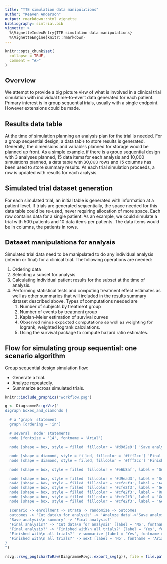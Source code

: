 ```yaml
---
title: "TTE simulation data manipulations"
author: "Keaven Anderson"
output: rmarkdown::html_vignette
bibliography: simtrial.bib
vignette: >
  %\VignetteIndexEntry{TTE simulation data manipulations}
  %\VignetteEngine{knitr::rmarkdown}
---
```


```r
knitr::opts_chunk$set(
  collapse = TRUE,
  comment = "#>"
)
```

## Overview

We attempt to provide a big picture view of what is involved in a clinical trial
simulation with individual time-to-event data generated for each patient.
Primary interest is in group sequential trials, usually with a single endpoint.
However extensions could be made.

## Results data table

At the time of simulation planning an analysis plan for the trial is needed.
For a group sequential design, a data table to store results is generated.
Generally, the dimensions and variables planned for storage would be
planned up front. As a simple example, if there is a group sequential design
with 3 analyses planned, 15 data items for each analysis and 10,000 simulations
planned, a data table with 30,000 rows and 15 columns has been used to store
summary results. As each trial simulation proceeds, a row is updated with
results for each analysis.

## Simulated trial dataset generation

For each simulated trial, an initial table is generated with information at a
patient level. If trials are generated sequentially, the space needed for this
data table could be re-used, never requiring allocation of more space.
Each row contains data for a single patient. As an example, we could simulate
a trial with 500 patients and 10 data items per patients.
The data items would be in columns, the patients in rows.

## Dataset manipulations for analysis

Simulated trial data need to be manipulated to do any individual analysis
(interim or final) for a clinical trial. The following operations are needed:

1. Ordering data
1. Selecting a subset for analysis
1. Calculating individual patient results for the subset at the time of analysis.
1. Performing statistical tests and computing treatment effect estimates
   as well as other summaries that will included in the results summary dataset
   described above. Types of computations needed are
   1. Number of subjects by treatment group
   1. Number of events by treatment group
   1. Kaplan-Meier estimation of survival curves
   1. Observed minus expected computations as well as weighting for logrank, weighted logrank calculations.
   1. Using the survival package to compute hazard ratio estimates.

## Flow for simulating group sequential: one scenario algorithm

Group sequential design simulation flow:

- Generate a trial.
- Analyze repeatedly.
- Summarize across simulated trials.

```r
knitr::include_graphics("workflow.png")
```

```r
g <- DiagrammeR::grViz("
digraph boxes_and_diamonds {

  # a 'graph' statement
  graph [ordering = 'in']

  # several 'node' statements
  node [fontsize = '14', fontname = 'Arial']

  node [shape = box, style = filled, fillcolor = '#d9d2e9'] 'Save analysis\n summary'; 'Cut data\n for analysis'; 'Analyze data';

  node [shape = diamond, style = filled, fillcolor = '#fff2cc'] 'Final analysis?'
  node [shape = diamond, style = filled, fillcolor = '#fff2cc'] 'Finished with\n all trials?'

  node [shape = box, style = filled, fillcolor = '#e6b8af', label = 'Summarize across\n trials'] summarize

  node [shape = box, style = filled, fillcolor = '#d9ead3', label = 'Scenario'] scenario
  node [shape = box, style = filled, fillcolor = '#cfe2f3', label = 'Generate enrollment\n times'] enrollment
  node [shape = box, style = filled, fillcolor = '#cfe2f3', label = 'Generate strata'] strata
  node [shape = box, style = filled, fillcolor = '#cfe2f3', label = 'Randomize patients'] randomize
  node [shape = box, style = filled, fillcolor = '#cfe2f3', label = 'Generate outcomes'] outcomes
  node [shape = box, style = filled, fillcolor = '#cfe2f3', label = 'Generate next\n trial'] next

  scenario -> enrollment -> strata -> randomize -> outcomes
  outcomes -> 'Cut data\n for analysis' -> 'Analyze data'->'Save analysis\n summary'
  'Save analysis\n summary' -> 'Final analysis?'
  'Final analysis?' -> 'Cut data\n for analysis' [label = 'No', fontname = 'Arial']
  'Final analysis?' -> 'Finished with\n all trials?' [label = 'Yes', fontname = 'Arial']
  'Finished with\n all trials?' -> summarize [label = 'Yes', fontname = 'Arial']
  'Finished with\n all trials?' -> next [label = 'No', fontname = 'Arial']
}
")

rsvg::rsvg_png(charToRaw(DiagrammeRsvg::export_svg(g)), file = file.path(tempdir(), "workflow.png"))
```
